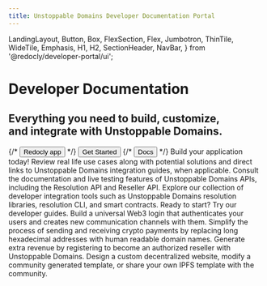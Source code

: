 ```yaml
---
title: Unstoppable Domains Developer Documentation Portal
---
```


  LandingLayout,
  Button,
  Box,
  FlexSection,
  Flex,
  Jumbotron,
  ThinTile,
  WideTile,
  Emphasis,
  H1,
  H2,
  SectionHeader,
  NavBar,
} from '@redocly/developer-portal/ui';



<NavBar location={props.location} standalone={false} />

<Jumbotron>
  <H1>Developer Documentation</H1>
  <H2>Everything you need to build, customize, <br/>and integrate with Unstoppable Domains.</H2>
  <Flex p={20} justifyContent="center">
    {/* <Button size="xlarge" to="https://app.redoc.ly">
      Redocly app
    </Button> */}
     <Button variant="contained" size="xlarge" color="primary" to="getting-started/index.md">
      Get Started
    </Button>
    {/* <Button variant="outlined" size="xlarge" to="https://redoc.ly/docs">
      Docs
    </Button> */}
  </Flex>
</Jumbotron>
<Box my={25}>
  <SectionHeader>
    Build your <Emphasis> application </Emphasis> today!
  </SectionHeader>
  <FlexSection justifyContent="space-around" flexWrap="wrap">
    <ThinTile to="use-cases/index.mdx" icon={usecase} header="Use Cases">
        Review real life use cases along with potential solutions and
        direct links to Unstoppable Domains integration guides, when applicable.
    </ThinTile>
    <ThinTile to="openapi/reference.page.yaml" icon={apiref} header="API Reference">
        Consult the documentation and live testing features of Unstoppable Domains APIs,
        including the Resolution API and Reseller API.
    </ThinTile>
    <ThinTile to="developer-toolkit/index.md" icon={toolkit} header="Developer Toolkit">
        Explore our collection of developer integration tools such as Unstoppable Domains
        resolution libraries, resolution CLI, and smart contracts.
    </ThinTile>
  </FlexSection>
  <SectionHeader>
    <Emphasis>Ready to start? </Emphasis>
    Try our developer guides.
  </SectionHeader>
  <FlexSection justifyContent="space-around" flexWrap="wrap">
    <WideTile to="login-with-unstoppable/index.md" header="Login with Unstoppable">
        Build a universal Web3 login that authenticates your users and creates new
        communication channels with them.
    </WideTile>
    <WideTile to="crypto-payments/index.md" header="Crypto Payments">
        Simplify the process of sending and receiving crypto payments by replacing long
         hexadecimal addresses with human readable domain names.
    </WideTile>
    <WideTile to="reseller/index.md" header="Become a Reseller">
        Generate extra revenue by registering to become an authorized reseller with
        Unstoppable Domains.
    </WideTile>
    <WideTile to="d-websites/index.md" header="IPFS Websites">
        Design a custom decentralized website, modify a community generated template,
        or share your own IPFS template with the community.
    </WideTile>
  </FlexSection>
</Box>
